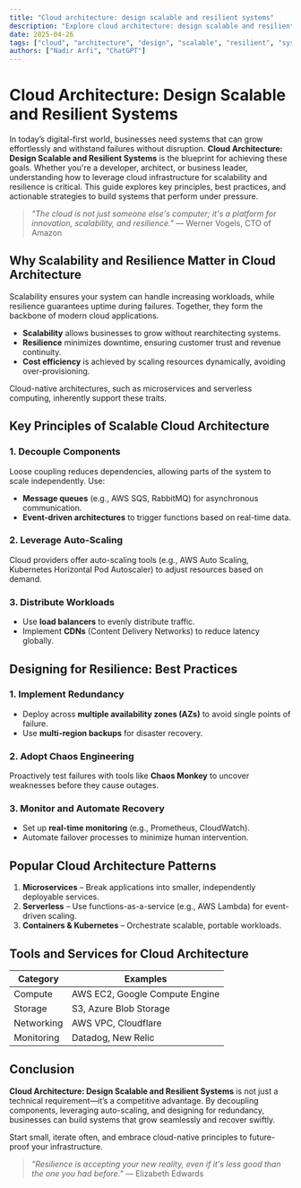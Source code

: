 ```yaml
---
title: "Cloud architecture: design scalable and resilient systems"
description: "Explore cloud architecture: design scalable and resilient systems in this detailed guide, offering insights, strategies, and practical tips to enhance your understanding and application of the topic."
date: 2025-04-26
tags: ["cloud", "architecture", "design", "scalable", "resilient", "systems"]
authors: ["Nadir Arfi", "ChatGPT"]
---
```


# Cloud Architecture: Design Scalable and Resilient Systems

In today’s digital-first world, businesses need systems that can grow effortlessly and withstand failures without disruption. **Cloud Architecture: Design Scalable and Resilient Systems** is the blueprint for achieving these goals. Whether you're a developer, architect, or business leader, understanding how to leverage cloud infrastructure for scalability and resilience is critical. This guide explores key principles, best practices, and actionable strategies to build systems that perform under pressure.

> _"The cloud is not just someone else's computer; it's a platform for innovation, scalability, and resilience."_ — Werner Vogels, CTO of Amazon

## Why Scalability and Resilience Matter in Cloud Architecture

Scalability ensures your system can handle increasing workloads, while resilience guarantees uptime during failures. Together, they form the backbone of modern cloud applications.

- **Scalability** allows businesses to grow without rearchitecting systems.
- **Resilience** minimizes downtime, ensuring customer trust and revenue continuity.
- **Cost efficiency** is achieved by scaling resources dynamically, avoiding over-provisioning.

Cloud-native architectures, such as microservices and serverless computing, inherently support these traits.

## Key Principles of Scalable Cloud Architecture

### 1. Decouple Components

Loose coupling reduces dependencies, allowing parts of the system to scale independently. Use:

- **Message queues** (e.g., AWS SQS, RabbitMQ) for asynchronous communication.
- **Event-driven architectures** to trigger functions based on real-time data.

### 2. Leverage Auto-Scaling

Cloud providers offer auto-scaling tools (e.g., AWS Auto Scaling, Kubernetes Horizontal Pod Autoscaler) to adjust resources based on demand.

### 3. Distribute Workloads

- Use **load balancers** to evenly distribute traffic.
- Implement **CDNs** (Content Delivery Networks) to reduce latency globally.

## Designing for Resilience: Best Practices

### 1. Implement Redundancy

- Deploy across **multiple availability zones (AZs)** to avoid single points of failure.
- Use **multi-region backups** for disaster recovery.

### 2. Adopt Chaos Engineering

Proactively test failures with tools like **Chaos Monkey** to uncover weaknesses before they cause outages.

### 3. Monitor and Automate Recovery

- Set up **real-time monitoring** (e.g., Prometheus, CloudWatch).
- Automate failover processes to minimize human intervention.

## Popular Cloud Architecture Patterns

1. **Microservices** – Break applications into smaller, independently deployable services.
2. **Serverless** – Use functions-as-a-service (e.g., AWS Lambda) for event-driven scaling.
3. **Containers & Kubernetes** – Orchestrate scalable, portable workloads.

## Tools and Services for Cloud Architecture

| **Category** | **Examples**                   |
| ------------ | ------------------------------ |
| Compute      | AWS EC2, Google Compute Engine |
| Storage      | S3, Azure Blob Storage         |
| Networking   | AWS VPC, Cloudflare            |
| Monitoring   | Datadog, New Relic             |

## Conclusion

**Cloud Architecture: Design Scalable and Resilient Systems** is not just a technical requirement—it’s a competitive advantage. By decoupling components, leveraging auto-scaling, and designing for redundancy, businesses can build systems that grow seamlessly and recover swiftly.

Start small, iterate often, and embrace cloud-native principles to future-proof your infrastructure.

> _"Resilience is accepting your new reality, even if it's less good than the one you had before."_ — Elizabeth Edwards
